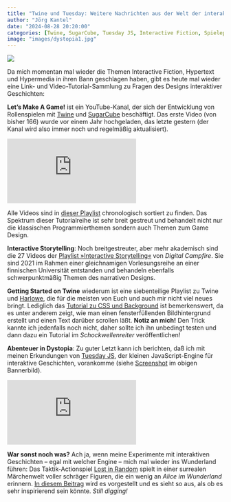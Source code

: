```yaml
---
title: "Twine und Tuesday: Weitere Nachrichten aus der Welt der interaktiven Geschichten"
author: "Jörg Kantel"
date: "2024-08-28 20:20:00"
categories: [Twine, SugarCube, Tuesday JS, Interactive Fiction, Spieleprogrammierung, Game Design]
image: "images/dystopia1.jpg"
---
```


[![](images/dystopia1-b.jpg)](https://www.flickr.com/photos/schockwellenreiter/53950283094/)

Da mich momentan mal wieder die Themen Interactive Fiction, Hypertext und Hypermedia in ihren Bann geschlagen haben, gibt es heute mal wieder eine Link- und Video-Tutorial-Sammlung zu Fragen des Designs interaktiver Geschichten:

**Let's Make A Game!** ist ein YouTube-Kanal, der sich der Entwicklung von Rollenspielen mit [Twine](http://cognitiones.kantel-chaos-team.de/multimedia/spieleprogrammierung/twine2.html) und [SugarCube](https://www.motoslave.net/sugarcube/2/docs/) beschäftigt. Das erste Video (von bisher 166) wurde vor einem Jahr hochgeladen, das letzte gestern (der Kanal wird also immer noch und regelmäßig aktualisiert).

<iframe class="if16_9" src="https://www.youtube.com/embed/Gqpkoat6qfs?si=mlbD-GAMq8Xw-93v" title="YouTube video player" frameborder="0" allow="accelerometer; autoplay; clipboard-write; encrypted-media; gyroscope; picture-in-picture; web-share" referrerpolicy="strict-origin-when-cross-origin" allowfullscreen></iframe>

Alle Videos sind in [dieser Playlist](https://www.youtube.com/playlist?list=PLyTbPwKro2ZRXesDLo-l9OjWdhAqz6Nj3) chronologisch sortiert zu finden. Das Spektrum dieser Tutorialreihe ist sehr breit gestreut und behandelt nicht nur die klassischen Programmierthemen sondern auch Themen zum Game Design.

**Interactive Storytelling**: Noch breitgestreuter, aber mehr akademisch sind die 27 Videos der [Playlist »Interactive Storytelling«](https://www.youtube.com/playlist?list=PLv56ccuRlfo3ncXLO2uT2azOIFTJzc359) von *Digital Campfire*. Sie sind 2021 im Rahmen einer gleichnamigen Vorlesungsreihe an einer finnischen Universität entstanden und behandeln ebenfalls schwerpunktmäßig Themen des narrativen Designs.

**Getting Started on Twine** wiederum ist eine siebenteilige Playlist zu Twine und [Harlowe](https://twine2.neocities.org/), die für die meisten von Euch und auch mir nicht viel neues bringt. Lediglich das [Tutorial zu CSS und Background](https://www.youtube.com/watch?v=QwGe9wkImqE) ist bemerkenswert, da es unter anderem zeigt, wie man einen fensterfüllenden Bildhintergrund erstellt und einen Text darüber scrollen läßt. **Notiz an mich!** Den Trick kannte ich jedenfalls noch nicht, daher sollte ich ihn unbedingt testen und dann dazu ein Tutorial im *Schockwellenreiter* veröffentlichen!

**Abenteuer in Dystopia**: Zu guter Letzt kann ich berichten, daß ich mit meinen Erkundungen von [Tuesday JS](http://cognitiones.kantel-chaos-team.de/multimedia/spieleprogrammierung/tuesdayjs.html), der kleinen JavaScript-Engine für interaktive Geschichten, vorankomme (siehe [Screenshot](https://www.flickr.com/photos/schockwellenreiter/53950283094/) im obigen Bannerbild).

<iframe class="if16_9" src="https://www.youtube.com/embed/aHnt0HrgAMw?si=FB5HiOWmqoJk1sbG" title="YouTube video player" frameborder="0" allow="accelerometer; autoplay; clipboard-write; encrypted-media; gyroscope; picture-in-picture; web-share" referrerpolicy="strict-origin-when-cross-origin" allowfullscreen></iframe>

**War sonst noch was?** Ach ja, wenn meine Experimente mit interaktiven Geschichten -- egal mit welcher Engine -- mich mal wieder ins Wunderland führen: Das Taktik-Actionspiel [Lost in Random](https://www.computerbase.de/2021-07/lost-in-random-abenteuer-in-der-zufallswelt-erscheint-im-september/) spielt in einer surrealen Märchenwelt voller schräger Figuren, die ein wenig an *Alice im Wunderland* erinnern. [In diesem Beitrag](https://www.computerbase.de/2024-08/lost-in-random-the-eternal-die-rouge-lite-ist-hades-im-wunderland/) wird es vorgestellt und es sieht so aus, als ob es sehr inspirierend sein könnte. *Still digging!*